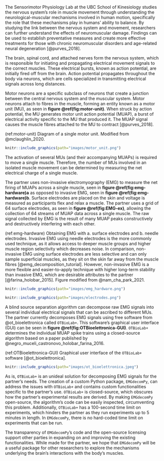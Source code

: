 The Sensorimotor Physiology Lab at the UBC School of Kinesiology studies the nervous system's role in muscle movement through understanding the neurological-muscular mechanisms involved in human motion, specifically the role that these mechanisms play in humans' ability to balance. By studying the link between the nervous system and movement, researchers can further understand the effects of neuromuscular damage. Findings can be used to establish preventative measures and create more effective treatments for those with chronic neuromuscular disorders and age-related neural degeneration [@purves_2018].

The brain, spinal cord, and attached nerves form the nervous system, which is responsible for initiating and propagating electrical movement signals to the correct muscles. These electrical bursts, known as action potential, are initially fired off from the brain. Action potential propagates throughout the body via neurons, which are cells specialized in transmitting electrical signals across long distances.

Motor neurons are a specific subclass of neurons that create a junction between the central nervous system and the muscular system. Motor neurons attach to fibres in the muscle, forming an entity known as a motor unit (MU), as seen in **figure \@ref(fig:motor-unit)**. When struck by action potential, the MU generates motor unit action potential (MUAP), a burst of electrical activity specific to the MU that produced it. The MUAP signal causes the muscle fibres attached to the MU to contract [@purves_2018].

(ref:motor-unit) Diagram of a single motor unit. Modified from @mclaughlin_2020.

```r
knitr::include_graphics(path="images/motor_unit.png")
```

The activation of several MUs (and their accompanying MUAPs) is required to move a single muscle. Therefore, the number of MUs involved in an isolated muscle movement can be determined by measuring the net electrical charge of a single muscle.

The partner uses non-invasive electromyography (EMG) to measure the net firing of MUAPs across a single muscle, seen in **figure \@ref(fig:emg-hardware)a** as opposed to invasive EMG, seen in **figure \@ref(fig:emg-hardware)b**. Surface electrodes are placed on the skin and voltage is measured as participants flex and relax a muscle. The partner uses a grid of 64 surface electrodes, as seen in **figure \@ref(fig:EMG-ex)**, allowing the collection of 64 streams of MUAP data across a single muscle. The raw signal collected by EMG is the result of many MUAP peaks constructively and destructively interfering with each other.

(ref:emg-hardware) Obtaining EMG with a. surface electrodes and b. needle electrodes. Invasive EMG using needle electrodes is the more commonly used technique, as it allows access to deeper muscle groups and higher muscle region selectivity which decreases noise. In comparison, non-invasive EMG using surface electrodes are less selective and can only sample superficial muscles, as they sit on the skin far away from the muscle fibres [@emg_decomposition_tutorial]. However, non-invasive EMG is a more flexible and easier-to-apply technique with higher long-term stability than invasive EMG, which are desirable attributes to the partner [@farina_holobar_2015]. Figure modified from @nam_cha_park_2021.

```r
knitr::include_graphics(path="images/emg_hardware.png")
```

```r
knitr::include_graphics(path="images/electrodes.png")
```

A blind source separation algorithm can decompose raw EMG signals into several individual electrical signals that can be ascribed to different MUs. The partner currently decomposes EMG signals using free software from @ot_bioelettronica called `OTBioLab+`. This software's graphical user interface (GUI) can be seen in **figure \@ref(fig:OTBioelettronica-GUI)**. `OTBioLab+` determines the individual MUAP spike trains using a closed-source algorithm based on a paper published by @negro_muceli_castronovo_holobar_farina_2016.

(ref:OTBioelettronica-GUI) Graphical user interface of the `OTBioLab+` software [@ot_bioelettronica].

```r
knitr::include_graphics(path="images/ot_bioelettronica.jpeg")
```

As is, `OTBioLab+` is an unideal solution for decomposing EMG signals for the partner's needs. The creation of a custom Python package, `EMGdecomPy`, can address the issues with `OTBioLab+` and contains custom functionalities specific to the partner’s use. `OTBioLab+` is closed-source, which obscures how the partner's experimental results are derived. By making `EMGdecomPy` open-source,  the algorithm’s code can be easily inspected, circumventing this problem. Additionally, `OTBioLab+` has a 100-second time limit on experiments, which hinders the partner as they run experiments up to 5 minutes in length. In `EMGdecomPy`, there is no hard-coded time limit on experiments that can be run.

The transparency of `EMGdecomPy`'s code and the open-source licensing support other parties in expanding on and improving the existing functionalities. While made for the partner, we hope that `EMGdecomPy` will be a useful package for other researchers to explore the mechanisms underlying the brain's interactions with the body's muscles.
